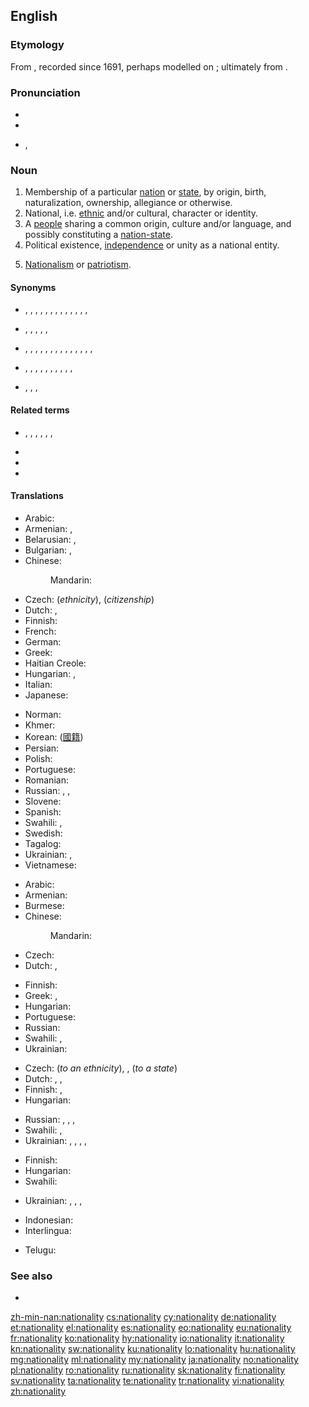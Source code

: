 ==English==

===Etymology===
From {{suffix|national|ity|lang=en}}, recorded since 1691, perhaps modelled on {{etyl|fr|en}} {{m|fr|nationalité}}; ultimately from {{etyl|la|en}} {{m|la|nātio||nation, people}}.

===Pronunciation===
* {{IPA|/ˌnæ.ʃəˈnæl.ɪ.ti/|lang=en}}
* {{audio|En-us-nationality.ogg|Audio (US)|lang=en}}
* {{hyphenation|na|tion|al|i|ty|lang=en}}, {{hyphenation|na|tion|al|ity|caption=|lang=en}}

===Noun===
{{en-noun|nationalities}}

# Membership of a particular [[nation]] or [[state]], by origin, birth, naturalization, ownership, allegiance or otherwise.
# National, i.e. [[ethnic]] and/or cultural, character or identity.
# A [[people]] sharing a common origin, culture and/or language, and possibly constituting a [[nation-state]].
# Political existence, [[independence]] or unity as a national entity.
# {{label|en|archaic}} [[nationalism|Nationalism]] or [[patriotism]].

====Synonyms====
* {{sense|membership of a nation or state}} {{l|en|affiliation}}, {{l|en|allegiance}}, {{l|en|ancestry}}, {{l|en|citizenship}}, {{l|en|descent}}, {{l|en|enfranchisement}}, {{l|en|ethnicity}}, {{l|en|national status}}, {{l|en|naturalization}}, {{l|en|origin}}, {{l|en|parentage}}, {{l|en|race}}, {{l|en|residence}}, {{l|en|status}}
* {{sense|national character or identity}} {{l|en|ancestry}}, {{l|en|color}}, {{l|en|colour}}, {{l|en|ethnicity}}, {{l|en|identity}}, {{l|en|origin}}
* {{sense|a people}} {{l|en|clan}}, {{l|en|confederation}}, {{l|en|cultural group}}, {{l|en|culture}}, {{l|en|denomination}}, {{l|en|ethnic group}}, {{l|en|ethnicity}}, {{l|en|faith}}, {{l|en|group}}, {{l|en|nation}}, {{l|en|people}}, {{l|en|persuasion}}, {{l|en|race}}, {{l|en|sect}}, {{l|en|tribe}}
* {{sense|political existence as a national entity}} {{l|en|autarchy}}, {{l|en|autonomy}}, {{l|en|freedom}}, {{l|en|independence}}, {{l|en|liberty}}, {{l|en|nationhood}}, {{l|en|self-determination}}, {{l|en|self-government}}, {{l|en|self-rule}}, {{l|en|separation}}, {{l|en|sovereignty}}
* {{sense|nationalism}} {{l|en|nationalism}}, {{l|en|patriotic sentiment}}, {{l|en|patriotism}},

====Related terms====
* {{l|en|nation}}, {{l|en|national}}, {{l|en|nationalise}}, {{l|en|nationalism}}, {{l|en|nationalist}}, {{l|en|nationalistic}}, {{l|en|nationalize}}
* {{l|en|nationhood}}
* {{l|en|nation-state}}
* {{l|en|nationwide}}

====Translations====
{{trans-top|membership of a nation or state}}
* Arabic: {{t|ar|جِنْسِيَّة|f}}
* Armenian: {{t+|hy|ազգություն|sc=Armn}}, {{t|hy|քաղաքացիություն|sc=Armn}} {{qualifier|citizenship}}
* Belarusian: {{t|be|нацыяна́льнасць|f|sc=Cyrl}}, {{t|be|грамадзя́нства|n|sc=Cyrl}} {{qualifier|citizenship}}
* Bulgarian: {{t+|bg|национа́лност|f|sc=Cyrl}}, {{t|bg|гражда́нство|n|sc=Cyrl}} {{qualifier|citizenship}}
* Chinese:
*: Mandarin: {{t+|cmn|国籍|tr=guójí|sc=Hani}}
* Czech: {{t+|cs|národnost|f}} (''ethnicity''), {{t+|cs|občanství|n}} (''citizenship'')
* Dutch: {{t+|nl|nationaliteit|f}}, {{t+|nl|staatsburgerschap|n}}
* Finnish: {{t+|fi|kansallisuus}}
* French: {{t+|fr|nationalité|f}}
* German: {{t+|de|Nationalität}}
* Greek: {{t+|el|εθνικότητα|f|sc=Grek}}
* Haitian Creole: {{t|ht|nasyonalite}}
* Hungarian: {{t+|hu|nemzetiség}} {{qualifier|of a nation}}, {{t+|hu|állampolgárság}} {{qualifier|of a state}}
* Italian: {{t+|it|nazionalità|f}}
* Japanese: {{t+|ja|国籍|tr=こくせき, kokuseki|sc=Jpan}}
{{trans-mid}}
* Norman: {{t|nrf|nâtionalité|f}}
* Khmer: {{t+|km|សញ្ជាតិ|tr=sanh chiet|sc=Khmr}}
* Korean: {{t+|ko|국적|sc=Kore}} ([[國籍]])
* Persian: {{t+|fa|ملیت|tr=melliyyat|sc=fa-Arab}}
* Polish: {{t+|pl|narodowość|f}}
* Portuguese: {{t+|pt|nacionalidade|f}}
* Romanian: {{t+|ro|naționalitate|f}}
* Russian: {{t+|ru|национа́льность|f}}, {{t+|ru|наро́дность|f}}, {{t+|ru|гражда́нство|n}} {{qualifier|citizenship}}
* Slovene: {{t|sl|državljanstvo|n}}
* Spanish: {{t+|es|nacionalidad|f}}
* Swahili: {{t+|sw|uraya}}, {{t+|sw|utaifa}}
* Swedish: {{t+|sv|nationalitet|c}}
* Tagalog: {{t|tl|katauhambansa}}
* Ukrainian: {{t|uk|наро́дність|f}}, {{t|uk|громадя́нство|n|sc=Cyrl}} {{qualifier|citizenship}}
* Vietnamese: {{t+|vi|quốc tịch}}
{{trans-bottom}}

{{trans-top|national character or identity}}
* Arabic: {{t|ar|جِنْسِيَّة|f}}
* Armenian: {{t+|hy|ազգություն|sc=Armn}}
* Burmese: {{t+|my|လူမျိုး|sc=Mymr}}
* Chinese:
*: Mandarin: {{t+|cmn|国籍|tr=guójí|sc=Hani}}
* Czech: {{t+|cs|národní}} {{t+|cs|charakter|m}}
* Dutch: {{t+|nl|nationaliteit|f}}, {{t|nl|volksaard}}
{{trans-mid}}
* Finnish: {{t+|fi|kansallisuus}}
* Greek: {{t+|el|ιθαγένεια|f|sc=Grek}}, {{t+|el|εθνικότητα|f|sc=Grek}}
* Hungarian: {{t+|hu|nemzetiség}}
* Portuguese: {{t+|pt|nacionalidade|f}}
* Russian: {{t+|ru|национа́льность|f}}
* Swahili: {{t+|sw|uraya}}, {{t+|sw|utaifa}}
* Ukrainian: {{t+|uk|націона́льність|f}}
{{trans-bottom}}

{{trans-top|people belonging to a nation or state}}
* Czech: {{t+|cs|národnost|f}} (''to an ethnicity''), {{t|cs|občané|m-p}}, {{t|cs|obyvatelé|m-p}} (''to a state'')
* Dutch: {{t+|nl|nationaliteit|f}}, {{t+|nl|natie}}, {{t+|nl|volk}}
* Finnish: {{t+|fi|kansa}}, {{t+|fi|kansakunta}}
* Hungarian: {{t+|hu|nemzet}}
{{trans-mid}}
* Russian: {{t+|ru|наро́д|m}}, {{t+|ru|на́ция|f}}, {{t+|ru|э́тнос|m}}, {{t+|ru|пле́мя|n}}
* Swahili: {{t+|sw|uraya}}, {{t+|sw|utaifa}}
* Ukrainian: {{t|uk|наро́д|m}}, {{t+|uk|на́ція|f}}, {{t|uk|люд|m}}, {{t|uk|е́тнос|m}}, {{t|uk|пле́м'я|n}}
{{trans-bottom}}

{{trans-top|political existence as a national entity}}
* Finnish: {{t+|fi|kansallinen}} {{t|fi|olemassaolo}}
* Hungarian: {{t+|hu|nemzetiség}}
* Swahili: {{t+|sw|uraya}}
{{trans-mid}}
* Ukrainian: {{t+|uk|націона́льність|f}}, {{t+|uk|незале́жність|f}}, {{t|uk|самості́йність|f}}, {{t+|uk|автоно́мія|f}}
{{trans-bottom}}

{{trans-see|nationalism}}

{{checktrans-top|citizenship}}
* Indonesian: {{t-check|id|kewarganegaraan}}
* Interlingua: {{t-check|ia|nationalitate}}
{{trans-mid}}
* Telugu: {{t-check|te|జాతీయత|sc=Telu}}
{{trans-bottom}}

===See also===
* {{l|en|naturalize}}

[[zh-min-nan:nationality]]
[[cs:nationality]]
[[cy:nationality]]
[[de:nationality]]
[[et:nationality]]
[[el:nationality]]
[[es:nationality]]
[[eo:nationality]]
[[eu:nationality]]
[[fr:nationality]]
[[ko:nationality]]
[[hy:nationality]]
[[io:nationality]]
[[it:nationality]]
[[kn:nationality]]
[[sw:nationality]]
[[ku:nationality]]
[[lo:nationality]]
[[hu:nationality]]
[[mg:nationality]]
[[ml:nationality]]
[[my:nationality]]
[[ja:nationality]]
[[no:nationality]]
[[pl:nationality]]
[[ro:nationality]]
[[ru:nationality]]
[[sk:nationality]]
[[fi:nationality]]
[[sv:nationality]]
[[ta:nationality]]
[[te:nationality]]
[[tr:nationality]]
[[vi:nationality]]
[[zh:nationality]]